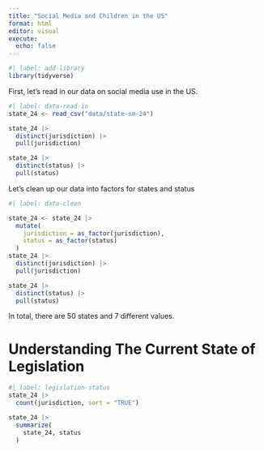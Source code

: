 ```yaml
---
title: "Social Media and Children in the US"
format: html
editor: visual
execute: 
  echo: false
---
```


```r
#| label: add-library
library(tidyverse)
```

First, let's read in our data on social media use in the US.

```r
#| label: data-read-in
state_24 <- read_csv("data/state-sm-24") 

state_24 |> 
  distinct(jurisdiction) |> 
  pull(jurisdiction)

state_24 |> 
  distinct(status) |> 
  pull(status)
```

Let's clean up our data into factors for states and status

```r
#| label: data-clean

state_24 <- state_24 |> 
  mutate(
    jurisdiction = as_factor(jurisdiction),
    status = as_factor(status)
  )
state_24 |> 
  distinct(jurisdiction) |> 
  pull(jurisdiction)

state_24 |> 
  distinct(status) |> 
  pull(status)
```

In total, there are 50 states and 7 different values.

# Understanding The Current State of Legislation

```r
#| label: legislation-status
state_24 |> 
  count(jurisdiction, sort = "TRUE")

state_24 |> 
  summarize(
    state_24, status
  )

```
